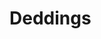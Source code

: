 
# Deddings
<ProjectDetails
  floatRight
  region="Riverlands"
  house="House Deddings"
  type="Castle"
  status="Abandoned"
  warp="/warp deddings"
  projectLead="Rattlez"
  dateStarted="2017-12-10T08:00:00+00:00"
  dateCompleted="undefined"
/>
